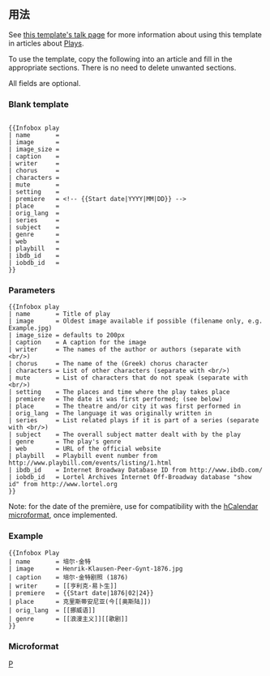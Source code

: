 <includeonly><!-- 在這裡加入模板的保護標識 --></includeonly><noinclude>{{template doc page viewed directly}}</noinclude>
<!-- 在本行下編輯模板說明 -->
{{缺乏使用说明}}
== 用法 ==
See [[Template_talk:Infobox play|this template's talk page]] for more information about using this template in articles about [[Play (theatre)|Play]]s.

To use the template, copy the following into an article and fill in the appropriate sections. There is no need to delete unwanted sections.

All fields are optional.

===Blank template===

<pre style="overflow:auto;">   
{{Infobox play
| name       = 
| image      = 
| image_size = 
| caption    = 
| writer     = 
| chorus     = 
| characters = 
| mute       = 
| setting    = 
| premiere   = <!-- {{Start date|YYYY|MM|DD}} -->
| place      = 
| orig_lang  = 
| series     = 
| subject    = 
| genre      = 
| web        = 
| playbill   = 
| ibdb_id    = 
| iobdb_id   = 
}}
</pre>

=== Parameters ===

<pre style="overflow:auto;">
{{Infobox play    
| name       = Title of play
| image      = Oldest image available if possible (filename only, e.g. Example.jpg)
| image_size = defaults to 200px
| caption    = A caption for the image
| writer     = The names of the author or authors (separate with <br/>)
| chorus     = The name of the (Greek) chorus character
| characters = List of other characters (separate with <br/>)
| mute       = List of characters that do not speak (separate with <br/>)
| setting    = The places and time where the play takes place
| premiere   = The date it was first performed; (see below)
| place      = The theatre and/or city it was first performed in
| orig_lang  = The language it was originally written in
| series     = List related plays if it is part of a series (separate with <br/>)
| subject    = The overall subject matter dealt with by the play
| genre      = The play's genre
| web        = URL of the official website
| playbill   = Playbill event number from http://www.playbill.com/events/listing/1.html
| ibdb_id    = Internet Broadway Database ID from http://www.ibdb.com/
| iobdb_id   = Lortel Archives Internet Off-Broadway database "show id" from http://www.lortel.org
}}   
</pre>

Note: for the date of the première, use {{tl|startdate}} for compatibility with the [[hCalendar]] [[microformat]], once implemented.

===Example===
{{Infobox Play
| name       = 培尔·金特
| image      = Henrik-Klausen-Peer-Gynt-1876.jpg
| caption    = 培尔·金特剧照 (1876)
| writer     = [[亨利克·易卜生]]
| premiere   = {{Start date|1876|02|24}}
| place      = 克里斯蒂安尼亚(今[[奥斯陆]])
| orig_lang  = [[挪威语]]
| genre      = [[浪漫主义]][[歌剧]]
}} 
</div>

<pre>
{{Infobox Play
| name       = 培尔·金特
| image      = Henrik-Klausen-Peer-Gynt-1876.jpg
| caption    = 培尔·金特剧照 (1876)
| writer     = [[亨利克·易卜生]]
| premiere   = {{Start date|1876|02|24}}
| place      = 克里斯蒂安尼亚(今[[奥斯陆]])
| orig_lang  = [[挪威语]]
| genre      = [[浪漫主义]][[歌剧]]
}}
</pre>

===Microformat===

{{UF-hcal}}

<includeonly>
<!-- 本行下加入模板的分類 -->
{{Film and Television related infobox templates}}
[[Category:文化信息框模板|P]]
</includeonly>